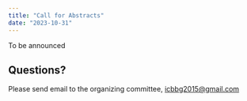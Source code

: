 ```yaml
---
title: "Call for Abstracts"
date: "2023-10-31"
---
```


::: {.callout-note}
To be announced
:::

## Questions?

Please send email to the organizing committee, <icbbg2015@gmail.com>
